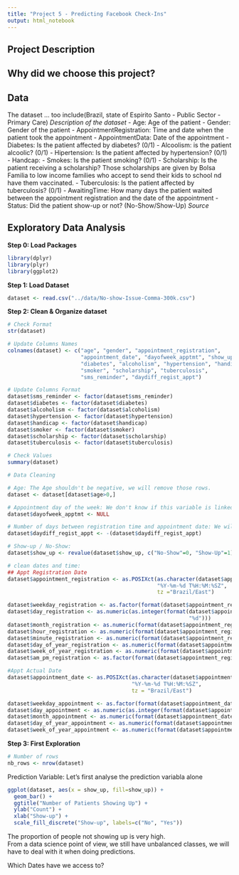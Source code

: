 ```yaml
---
title: "Project 5 - Predicting Facebook Check-Ins"
output: html_notebook
---
```


## Project Description

## Why did we choose this project?


## Data
The dataset ... too include(Brazil, state of Espirito Santo - Public Sector - Primary Care)
*Description of the dataset*
- Age: Age of the patient
- Gender: Gender of the patient
- AppointmentRegistration: Time and date when the patient took the appointment
- AppointmentData: Date of the appointment
- Diabetes: Is the patient affected by diabetes? (0/1)
- Alcoolism: is the patient alcoolic? (0/1)
- Hipertension: Is the patient affected by hypertension? (0/1)
- Handcap: 
- Smokes: Is the patient smoking? (0/1)
- Scholarship: Is the patient receiving a scholarship? Those scholarships are given by Bolsa Familia to low income families who accept to send their kids to school nd have them vaccinated. 
- Tuberculosis: Is the patient affected by tuberculosis? (0/1)
- AwaitingTime: How many days the patient waited between the appointment registration and the date of the appointment
- Status: Did the patient show-up or not? (No-Show/Show-Up)
*Source*

## Exploratory Data Analysis

**Step 0: Load Packages**

```r
library(dplyr)
library(plyr)
library(ggplot2)
```

**Step 1: Load Dataset**
```r
dataset <- read.csv("../data/No-show-Issue-Comma-300k.csv")
```

**Step 2: Clean & Organize dataset**
```r
# Check Format
str(dataset)
```

```r
# Update Columns Names
colnames(dataset) <- c("age", "gender", "appointment_registration", 
                       "appointment_date", "dayofweek_apptmt", "show_up",
                       "diabetes", "alcoholism", "hypertension", "handicap", 
                       "smoker", "scholarship", "tuberculosis",
                       "sms_reminder", "daydiff_regist_appt")

# Update Columns Format
dataset$sms_reminder <- factor(dataset$sms_reminder)
dataset$diabetes <- factor(dataset$diabetes)
dataset$alcoholism <- factor(dataset$alcoholism)
dataset$hypertension <- factor(dataset$hypertension)
dataset$handicap <- factor(dataset$handicap)
dataset$smoker <- factor(dataset$smoker)
dataset$scholarship <- factor(dataset$scholarship)
dataset$tuberculosis <- factor(dataset$tuberculosis)
```

```r
# Check Values
summary(dataset)
```


```r
# Data Cleaning

# Age: The Age shouldn't be negative, we will remove those rows. 
dataset <- dataset[dataset$age>0,]

# Appointment day of the week: We don't know if this variable is linked to the registration date or the apointment date - we will delete it and use the raw columns only
dataset$dayofweek_apptmt <- NULL

# Number of days between registration time and appointment date: We will convert this value to be positive
dataset$daydiff_regist_appt <- -(dataset$daydiff_regist_appt)

# Show-up / No-Show: 
dataset$show_up <- revalue(dataset$show_up, c("No-Show"=0, "Show-Up"=1))

# clean dates and time:
## Appt Registration Date
dataset$appointment_registration <- as.POSIXct(as.character(dataset$appointment_registration), 
                                               "%Y-%m-%d T%H:%M:%SZ", 
                                               tz ="Brazil/East")

dataset$weekday_registration <- as.factor(format(dataset$appointment_registration, "%a"))
dataset$day_registration <- as.numeric(as.integer(format(dataset$appointment_registration, 
                                                         "%d")))
dataset$month_registration <- as.numeric(format(dataset$appointment_registration, "%m"))
dataset$hour_registration <- as.numeric(format(dataset$appointment_registration,"%H"))
dataset$minute_registration <- as.numeric(format(dataset$appointment_registration,"%M"))
dataset$day_of_year_registration <- as.numeric(format(dataset$appointment_registration,"%j"))
dataset$week_of_year_registration <- as.numeric(format(dataset$appointment_registration,"%U"))
dataset$am_pm_registration <- as.factor(format(dataset$appointment_registration,"%p"))

#Appt Actual Date
dataset$appointment_date <- as.POSIXct(as.character(dataset$appointment_date), 
                                       "%Y-%m-%d T%H:%M:%SZ", 
                                       tz = "Brazil/East")

dataset$weekday_appointment <- as.factor(format(dataset$appointment_date,"%a"))
dataset$day_appointment <- as.numeric(as.integer(format(dataset$appointment_date,"%d")))
dataset$month_appointment <- as.numeric(format(dataset$appointment_date,"%m"))
dataset$day_of_year_appointment <- as.numeric(format(dataset$appointment_date,"%j"))
dataset$week_of_year_appointment <- as.numeric(format(dataset$appointment_date,"%U"))
```


**Step 3: First Exploration**
```r
# Number of rows
nb_rows <- nrow(dataset)
```

Prediction Variable: Let's first analyse the prediction variabla alone
```r
ggplot(dataset, aes(x = show_up, fill=show_up)) +
  geom_bar() +
  ggtitle("Number of Patients Showing Up") +
  ylab("Count") +
  xlab("Show-up") + 
  scale_fill_discrete("Show-up", labels=c("No", "Yes"))
```
The proportion of people not showing up is very high.   
From a data science point of view, we still have unbalanced classes, we will have to deal with it when doing predictions.  

Which Dates have we access to? 



